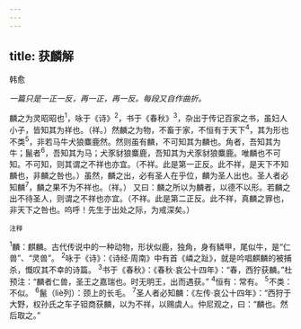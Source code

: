 ```yaml
---
---
---
```

title: 获麟解
---



韩愈

*一篇只是一正一反，再一正，再一反。每段又自作曲折。*

麟之为灵昭昭也<sup>1</sup>，咏于《诗》<sup>2</sup>，书于《春秋》<sup>3</sup>，杂出于传记百家之书，虽妇人小子，皆知其为祥也。（祥。）然麟之为物，不畜于家，不恒有于天下<sup>4</sup>，其为形也不类<sup>5</sup>，非若马牛犬狼麋鹿然。然则虽有麟，不可知其为麟也。角者，吾知其为牛；鬣者<sup>6</sup>，吾知其为马；犬豕豺狼麋鹿，吾知其为犬豕豺狼麋鹿。唯麟也不可知。不可知，则其谓之不祥也亦宜。（不祥。此是第一正反。此不祥，是天下不知麟也，非麟之咎也。）虽然，麟之出，必有圣人在乎位，麟为圣人出也。圣人者必知麟<sup>7</sup>，麟之果不为不祥也。（祥。）
又曰：麟之所以为麟者，以德不以形。若麟之出不待圣人，则谓之不祥也亦宜。（不祥。此是第二正反。此不祥，真麟之罪也，非天下之咎也。呜呼！先生于出处之际，为戒深矣。）

<sup>注释</sup>

<sup>1</sup>麟：麒麟。古代传说中的一种动物，形状似鹿，独角，身有鳞甲，尾似牛，是“仁兽”、“灵兽”。
<sup>2</sup>咏于《诗》：《诗经·周南》中有首《嶙之趾》，就是吟唱麒麟的被捕杀，慨叹其不幸的诗篇。
<sup>3</sup>书于《春秋》：《春秋·哀公十四年》：“春，西狞获麟。”杜预注：“麟者仁兽，圣王之嘉瑞也。时无明王，出而遇获。”
<sup>4</sup>恒有：常有。
<sup>5</sup>不类：不似。
<sup>6</sup>鬣（liè列）：颈上的长毛。
<sup>7</sup>圣人者必知麟：《左传·哀公十四年》：“西狩于大野，权孙氏之车子钽商获麟，以为不祥，以赐虞人。仲尼观之，曰：“麟也。然后取之。”